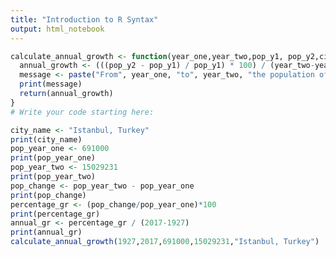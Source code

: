```yaml
---
title: "Introduction to R Syntax"
output: html_notebook
---
```

```r
calculate_annual_growth <- function(year_one,year_two,pop_y1, pop_y2,city) {
  annual_growth <- (((pop_y2 - pop_y1) / pop_y1) * 100) / (year_two-year_one)
  message <- paste("From", year_one, "to", year_two, "the population of", city, "grew by approximately", annual_growth, "% each year.")
  print(message)
  return(annual_growth)
}
# Write your code starting here:

city_name <- "Istanbul, Turkey"
print(city_name)
pop_year_one <- 691000
print(pop_year_one)
pop_year_two <- 15029231
print(pop_year_two)
pop_change <- pop_year_two - pop_year_one
print(pop_change)
percentage_gr <- (pop_change/pop_year_one)*100
print(percentage_gr)
annual_gr <- percentage_gr / (2017-1927)
print(annual_gr)
calculate_annual_growth(1927,2017,691000,15029231,"Istanbul, Turkey")

```